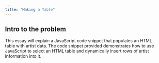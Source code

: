 ```yaml
---
title: "Making a Table"
---
```


## Intro to the problem
This essay will explain a JavaScript code snippet that populates an HTML table with artist data. The code snippet provided demonstrates how to use JavaScript to select an HTML table and dynamically insert rows of artist information into it. 

